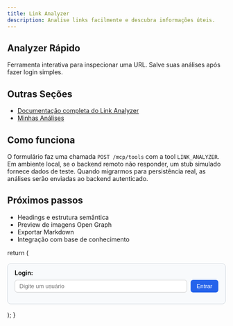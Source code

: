 ```yaml
---
title: Link Analyzer
description: Analise links facilmente e descubra informações úteis.
---
```



<div class="flex flex-col gap-12">
  <section>
    <h2 class="text-3xl font-semibold mb-2">Analyzer Rápido</h2>
    <p class="text-gray-600 dark:text-gray-300">Ferramenta interativa para inspecionar uma URL. Salve suas análises após fazer login simples.</p>
    <LoginInline />
    <LinkAnalyzerForm />
  </section>
  <section>
    <h2 class="text-2xl font-semibold mb-2">Outras Seções</h2>
    <ul class="list-disc pl-6 space-y-1">
      <li><a class="text-green-600 dark:text-green-400 underline" href="/docs/tools/link-analyzer/">Documentação completa do Link Analyzer</a></li>
      <li><a class="text-green-600 dark:text-green-400 underline" href="/docs/minhas-analises/">Minhas Análises</a></li>
    </ul>
  </section>
  <section>
    <h2 class="text-2xl font-semibold mb-2">Como funciona</h2>
    <p class="leading-relaxed">O formulário faz uma chamada <code>POST /mcp/tools</code> com a tool <code>LINK_ANALYZER</code>. Em ambiente local, se o backend remoto não responder, um stub simulado fornece dados de teste. Quando migrarmos para persistência real, as análises serão enviadas ao backend autenticado.</p>
  </section>
  <section>
    <h2 class="text-2xl font-semibold mb-2">Próximos passos</h2>
    <ul class="list-disc pl-6 space-y-1">
      <li>Headings e estrutura semântica</li>
      <li>Preview de imagens Open Graph</li>
      <li>Exportar Markdown</li>
      <li>Integração com base de conhecimento</li>
    </ul>
  </section>
</div>

  return (
    <div id="la-login-inline" style="margin:1rem 0; padding:0.75rem 1rem; border:1px solid var(--sl-color-gray-5,#d0d7de); border-radius:8px; background:var(--sl-color-bg-alt,#f8fafc);">
      <strong>Login:</strong> <span id="li-status" style="font-size:0.85em; color:var(--sl-color-gray-6,#555);"></span>
      <form id="li-form" style="display:flex; gap:8px; margin-top:0.5rem;">
        <input id="li-user" placeholder="Digite um usuário" style="flex:1; padding:6px 10px; border:1px solid var(--sl-color-gray-5,#ccc); border-radius:6px;" />
        <button type="submit" style="padding:6px 14px; border:none; background:var(--sl-color-accent,#2563eb); color:#fff; border-radius:6px; cursor:pointer;">Entrar</button>
        <button type="button" id="li-logout" style="display:none; padding:6px 14px; border:1px solid var(--sl-color-gray-5,#ccc); background:transparent; border-radius:6px; cursor:pointer;">Sair</button>
      </form>
    </div>
  );
}

<script>
(function(){
  const status = document.getElementById('li-status');
  const form = document.getElementById('li-form');
  const userInput = document.getElementById('li-user');
  const logoutBtn = document.getElementById('li-logout');
  function sync(){
    const user = localStorage.getItem('la-user');
    if(user){
      status.textContent = 'Logado como ' + user;
      form.style.display='none';
      logoutBtn.style.display='inline-block';
    } else {
      status.textContent = 'Não autenticado';
      form.style.display='flex';
      logoutBtn.style.display='none';
    }
  }
  form.addEventListener('submit', (e)=>{
    e.preventDefault();
    const u = userInput.value.trim();
    if(!u){ return; }
    // Hash simples (sha-256 via SubtleCrypto) para não armazenar user em claro adicionalmente
    crypto.subtle.digest('SHA-256', new TextEncoder().encode(u)).then(buf => {
      const hash = [...new Uint8Array(buf)].map(x=>x.toString(16).padStart(2,'0')).join('');
      localStorage.setItem('la-user-hash', hash);
    });
    localStorage.setItem('la-user', u);
    sync();
  });
  logoutBtn.addEventListener('click', ()=>{ localStorage.removeItem('la-user'); sync(); });
  sync();
})();
</script>
